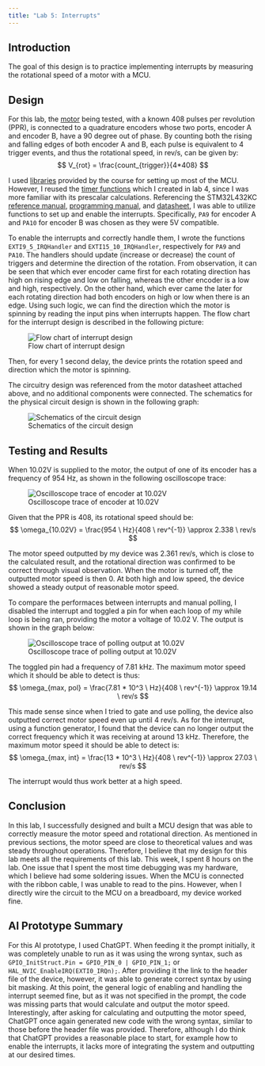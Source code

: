 ```yaml
---
title: "Lab 5: Interrupts"
---
```


## Introduction
The goal of this design is to practice implementing interrupts by measuring the rotational speed of a motor with a MCU. 

## Design
For this lab, the [motor](https://hmc-e155.github.io/assets/lab/25GA370.pdf) being tested, with a known 408 pulses per revolution (PPR), is connected to a quadrature encoders whose two ports, encoder A and encoder B, have a 90 degree out of phase. By counting both the rising and falling edges of both encoder A and B, each pulse is equivalent to 4 trigger events, and thus the rotational speed, in rev/s, can be given by:
$$
V_{rot} = \frac{count_{trigger}}{4*408}
$$

I used [libraries](https://github.com/HMC-E155/tutorial-interrupts/tree/solution) provided by the course for setting up most of the MCU. However, I reused the [timer functions](https://github.com/georgiatai/e155-lab5/blob/main/mcu/lib/STM32L432KC_TIM.c) which I created in lab 4, since I was more familiar with its prescalar calculations. Referencing the STM32L432KC [reference manual](https://www.st.com/resource/en/reference_manual/rm0394-stm32l41xxx42xxx43xxx44xxx45xxx46xxx-advanced-armbased-32bit-mcus-stmicroelectronics.pdf), [programming manual](https://www.st.com/resource/en/programming_manual/pm0214-stm32-cortexm4-mcus-and-mpus-programming-manual-stmicroelectronics.pdf), and [datasheet](https://www.st.com/resource/en/datasheet/stm32l432kc.pdf), I was able to utilize functions to set up and enable the interrupts. Specifically, `PA9` for encoder A and `PA10` for encoder B was chosen as they were 5V compatible.

To enable the interrupts and correctly handle them, I wrote the functions `EXTI9_5_IRQHandler` and `EXTI15_10_IRQHandler`, respectively for `PA9` and `PA10`. The handlers should update (increase or decrease) the count of triggers and determine the direction of the rotation. From observation, it can be seen that which ever encoder came first for each rotating direction has high on rising edge and low on falling, whereas the other encoder is a low and high, respectively. On the other hand, which ever came the later for each rotating direction had both encoders on high or low when there is an edge. Using such logic, we can find the direction which the motor is spinning by reading the input pins when interrupts happen. The flow chart for the interrupt design is described in the following picture:

![Flow chart of interrupt design](images/flowchart.jpeg)

Then, for every 1 second delay, the device prints the rotation speed and direction which the motor is spinning.

The circuitry design was referenced from the motor datasheet attached above, and no additional components were connected. The schematics for the physical circuit design is shown in the following graph:

![Schematics of the circuit design](images/schematics.jpeg){#fig-schematics}

## Testing and Results
When 10.02V is supplied to the motor, the output of one of its encoder has a frequency of 954 Hz, as shown in the following oscilloscope trace:

![Oscilloscope trace of encoder at 10.02V](images/oscilloscope_enc.jpeg){#fig-oscenc}

Given that the PPR is 408, its rotational speed should be:
$$
\omega_{10.02V} = \frac{954 \ Hz}{408 \ rev^{-1}} \approx 2.338 \  rev/s
$$

The motor speed outputted by my device was 2.361 rev/s, which is close to the calculated result, and the rotational direction was confirmed to be correct through visual observation. When the motor is turned off, the outputted motor speed is then 0. At both high and low speed, the device showed a steady output of reasonable motor speed.

To compare the performaces between interrupts and manual polling, I disabled the interrupt and toggled a pin for when each loop of my while loop is being ran, providing the motor a voltage of 10.02 V. The output is shown in the graph below:

![Oscilloscope trace of polling output at 10.02V](images/oscilloscope_polnew.jpeg)

The toggled pin had a frequency of 7.81 kHz. The maximum motor speed which it should be able to detect is thus:
$$
\omega_{max, pol} = \frac{7.81 * 10^3 \ Hz}{408 \ rev^{-1}} \approx 19.14 \  rev/s
$$

This made sense since when I tried to gate and use polling, the device also outputted correct motor speed even up until 4 rev/s. As for the interrupt, using a function generator, I found that the device can no longer output the correct frequency which it was receiving at around 13 kHz. Therefore, the maximum motor speed it should be able to detect is:
$$
\omega_{max, int} = \frac{13 * 10^3 \ Hz}{408 \ rev^{-1}} \approx 27.03 \  rev/s
$$

The interrupt would thus work better at a high speed.

## Conclusion
In this lab, I successfully designed and built a MCU design that was able to correctly measure the motor speed and rotational direction. As mentioned in previous sections, the motor speed are close to theoretical values and was steady throughout operations. Therefore, I believe that my design for this lab meets all the requirements of this lab. This week, I spent 8 hours on the lab. One issue that I spent the most time debugging was my hardware, which I believe had some soldering issues. When the MCU is connected with the ribbon cable, I was unable to read to the pins. However, when I directly wire the circuit to the MCU on a breadboard, my device worked fine.

## AI Prototype Summary
For this AI prototype, I used ChatGPT. When feeding it the prompt initially, it was completely unable to run as it was using the wrong syntax, such as `GPIO_InitStruct.Pin = GPIO_PIN_0 | GPIO_PIN_1;` or `HAL_NVIC_EnableIRQ(EXTI0_IRQn);`. After providing it the link to the header file of the device, however, it was able to generate correct syntax by using bit masking. At this point, the general logic of enabling and handling the interrupt seemed fine, but as it was not specified in the prompt, the code was missing parts that would calculate and output the motor speed. Interestingly, after asking for calculating and outputting the motor speed, ChatGPT once again generated new code with the wrong syntax, similar to those before the header file was provided. Therefore, although I do think that ChatGPT provides a reasonable place to start, for example how to enable the interrupts, it lacks more of integrating the system and outputting at our desired times.